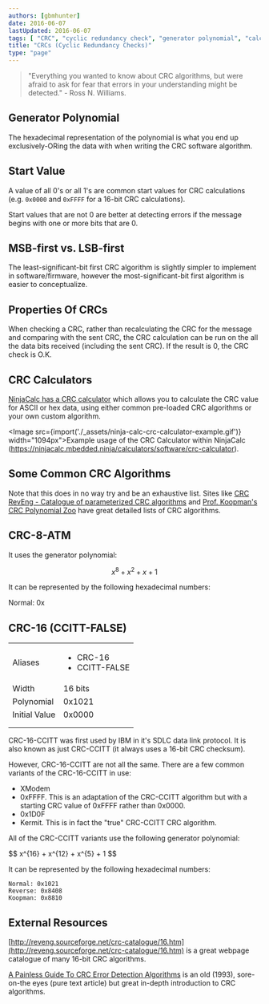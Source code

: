```yaml
---
authors: [gbmhunter]
date: 2016-06-07
lastUpdated: 2016-06-07
tags: [ "CRC", "cyclic redundancy check", "generator polynomial", "calculator", "NinjaCalc", "CRC-8-ATM", "CRC-16", "XModem", "Kermit" ]
title: "CRCs (Cyclic Redundancy Checks)"
type: "page"
---
```


> "Everything you wanted to know about CRC algorithms, but were afraid to ask for fear that errors in your understanding might be detected." - Ross N. Williams.

## Generator Polynomial

The hexadecimal representation of the polynomial is what you end up exclusively-ORing the data with when writing the CRC software algorithm.

## Start Value

A value of all 0's or all 1's are common start values for CRC calculations (e.g. `0x0000` and `0xFFFF` for a 16-bit CRC calculations).

Start values that are not 0 are better at detecting errors if the message begins with one or more bits that are 0.

## MSB-first vs. LSB-first

The least-significant-bit first CRC algorithm is slightly simpler to implement in software/firmware, however the most-significant-bit first algorithm is easier to conceptualize.

## Properties Of CRCs

When checking a CRC, rather than recalculating the CRC for the message and comparing with the sent CRC, the CRC calculation can be run on the all the data bits received (including the sent CRC). If the result is 0, the CRC check is O.K.

## CRC Calculators

[NinjaCalc has a CRC calculator](https://ninjacalc.mbedded.ninja/calculators/software/crc-calculator) which allows you to calculate the CRC value for ASCII or hex data, using either common pre-loaded CRC algorithms or your own custom algorithm.

<Image src={import('./_assets/ninja-calc-crc-calculator-example.gif')} width="1094px">Example usage of the CRC Calculator within NinjaCalc (https://ninjacalc.mbedded.ninja/calculators/software/crc-calculator).</Image>

## Some Common CRC Algorithms

Note that this does in no way try and be an exhaustive list. Sites like [CRC RevEng - Catalogue of parameterized CRC algorithms](http://reveng.sourceforge.net/crc-catalogue/all.htm) and [Prof. Koopman's CRC Polynomial Zoo](https://users.ece.cmu.edu/~koopman/crc/notes.html) have great detailed lists of CRC algorithms.

## CRC-8-ATM

It uses the generator polynomial:

$$
x^{8} + x^{2} + x + 1
$$

It can be represented by the following hexadecimal numbers:

Normal: 0x

## CRC-16 (CCITT-FALSE)

<table ><tbody ><tr >
<td >Aliases</td>
<td>
    <ul>
        <li>CRC-16</li>
        <li>CCITT-FALSE</li>
    </ul></td></tr><tr >
<td >Width</td>
<td >16 bits</td>
</tr><tr >
<td >Polynomial</td>
<td >0x1021</td>
</tr><tr >
<td >Initial Value</td>
<td >0x0000</td>
</tr><tr >
<td > </td>
<td > </td>
</tr><tr >
<td > </td>
<td > </td>
</tr></tbody></table>

CRC-16-CCITT was first used by IBM in it's SDLC data link protocol. It is also known as just CRC-CCITT (it always uses a 16-bit CRC checksum).

However, CRC-16-CCITT are not all the same. There are a few common variants of the CRC-16-CCITT in use:

* XModem
* 0xFFFF. This is an adaptation of the CRC-CCITT algorithm but with a starting CRC value of 0xFFFF rather than 0x0000.
* 0x1D0F
* Kermit. This is in fact the "true" CRC-CCITT CRC algorithm.

All of the CRC-CCITT variants use the following generator polynomial:

<div>$$ x^{16} + x^{12} + x^{5} + 1 $$</div>

It can be represented by the following hexadecimal numbers:

```
Normal: 0x1021  
Reverse: 0x8408  
Koopman: 0x8810
```

## External Resources

[http://reveng.sourceforge.net/crc-catalogue/16.htm](http://reveng.sourceforge.net/crc-catalogue/16.htm) is a great webpage catalogue of many 16-bit CRC algorithms.

[A Painless Guide To CRC Error Detection Algorithms](http://www.ross.net/crc/download/crc_v3.txt) is an old (1993), sore-on-the eyes (pure text article) but great in-depth introduction to CRC algorithms. 
